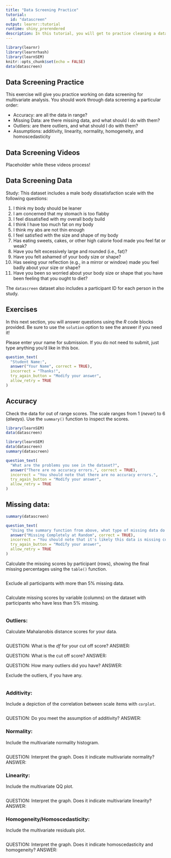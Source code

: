 ```yaml
---
title: "Data Screening Practice"
tutorial: 
  id: "datascreen"
output: learnr::tutorial
runtime: shiny_prerendered
description: In this tutorial, you will get to practice cleaning a dataset for use in a structural equation model. 
---
```


```r
library(learnr)
library(learnrhash)
library(learnSEM)
knitr::opts_chunk$set(echo = FALSE)
data(datascreen)
```

## Data Screening Practice

This exercise will give you practice working on data screening for multivariate analysis. You should work through data screening a particular order:

- Accuracy: are all the data in range? 
- Missing Data: are there missing data, and what should I do with them? 
- Outliers: are there outliers, and what should I do with them? 
- Assumptions: additivity, linearity, normality, homogeneity, and homoscedasticity

## Data Screening Videos

Placeholder while these videos process!

## Data Screening Data

Study: This dataset includes a male body dissatisfaction scale with the following questions: 

1.	I think my body should be leaner
2.	I am concerned that my stomach is too flabby
3.	I feel dissatisfied with my overall body build
4.	I think I have too much fat on my body
5.	I think my abs are not thin enough
6.	I feel satisfied with the size and shape of my body
7.	Has eating sweets, cakes, or other high calorie food made you feel fat or weak?
8.	Have you felt excessively large and rounded (i.e., fat)?
9.	Have you felt ashamed of your body size or shape?
10.	Has seeing your reflection (e.g., in a mirror or window) made you feel badly about your size or shape?
11.	Have you been so worried about your body size or shape that you have been feeling that you ought to diet?

The `datascreen` dataset also includes a participant ID for each person in the study.

## Exercises

In this next section, you will answer questions using the *R* code blocks provided. Be sure to use the `solution` option to see the answer if you need it!

Please enter your name for submission. If you do not need to submit, just type anything you'd like in this box. 

```r
question_text(
  "Student Name:",
  answer("Your Name", correct = TRUE),
  incorrect = "Thanks!",
  try_again_button = "Modify your answer",
  allow_retry = TRUE
)
```

## Accuracy

Check the data for out of range scores.  The scale ranges from 1 (*never*) to 6 (*always*). Use the `summary()` function to inspect the scores. 

```r
library(learnSEM)
data(datascreen)

```

```r
library(learnSEM)
data(datascreen)
summary(datascreen)
```

```r
question_text(
  "What are the problems you see in the dataset?",
  answer("There are no accuracy errors.", correct = TRUE),
  incorrect = "You should note that there are no accuracy errors.",
  try_again_button = "Modify your answer",
  allow_retry = TRUE
)
```

## Missing data:

```r
summary(datascreen)
```

```r
question_text(
  "Using the summary function from above, what type of missing data do you appear to have?",
  answer("Missing Completely at Random", correct = TRUE),
  incorrect = "You should note that it's likely this data is missing completely at random.",
  try_again_button = "Modify your answer",
  allow_retry = TRUE
)
```

Calculate the missing scores by participant (rows), showing the final missing percentages using the `table()` function. 

```r

```

Exclude all participants with more than 5% missing data.

```r

```

Calculate missing scores by variable (columns) on the dataset with participants who have less than 5% missing.  

```r

```

### Outliers:

Calculate Mahalanobis distance scores for your data.

```r

```

QUESTION: What is the *df* for your cut off score?
ANSWER:

QUESTION: What is the cut off score? 
ANSWER:

QUESTION: How many outliers did you have? 
ANSWER:

Exclude the outliers, if you have any. 

```r

```

### Additivity:

Include a depiction of the correlation between scale items with `corplot`. 

```r

```

QUESTION: Do you meet the assumption of additivity?
ANSWER:

### Normality:

Include the multivariate normality histogram.

```r

```

QUESTION: Interpret the graph.  Does it indicate multivariate normality?
ANSWER:

### Linearity: 

Include the multivariate QQ plot.

```r

```

QUESTION: Interpret the graph. Does it indicate multivariate linearity?
ANSWER: 

### Homogeneity/Homoscedasticity:

Include the multivariate residuals plot.

```r

```

QUESTION: Interpret the graph. Does it indicate homoscedasticity and homogeneity?
ANSWER: 

